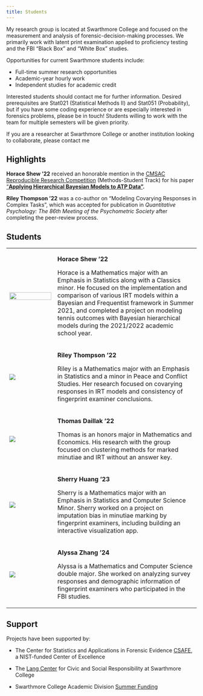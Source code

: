 ```yaml
---
title: Students
---
```


My research group is located at Swarthmore College and focused on the measurement and analysis of forensic-decision-making processes. We primarily work with latent print examination applied to proficiency testing and the FBI "Black Box" and "White Box" studies.

Opportunities for current Swarthmore students include:

-   Full-time summer research opportunities
-   Academic-year hourly work
-   Independent studies for academic credit

Interested students should contact me for further information. Desired prerequisites are Stat021 (Statistical Methods II) and Stat051 (Probability), but if you have some coding experience or are especially interested in forensics problems, please be in touch! Students willing to work with the team for multiple semesters will be given priority.

If you are a researcher at Swarthmore College or another institution looking to collaborate, please contact me

## Highlights

**Horace Shew '22** received an honorable mention in the [CMSAC Reproducible Research Competition](https://www.stat.cmu.edu/cmsac/conference/2021/) (Methods-Student Track) for his paper ["**Applying Hierarchical Bayesian Models to ATP Data"**](https://www.stat.cmu.edu/cmsac/conference/2021/assets/pdf/HoraceShew.pdf)**.**

**Riley Thompson '22** was a co-author on "Modeling Covarying Responses in Complex Tasks", which was accepted for publication in *Quantitative Psychology: The 86th Meeting of the Psychometric Society* after completing the peer-review process.

## Students

+------------------------------------------------------------------------------------------------------------------------+--------------------------------------------------------------------------------------------------------------------------------------------------------------------------------------------------------------------------------------------------------------------------------------------------------------------------------------------------------------+
| ![](images/hshew.jpg){fig-align="left" width="100%"}                                                                   | **Horace Shew '22**                                                                                                                                                                                                                                                                                                                                          |
|                                                                                                                        |                                                                                                                                                                                                                                                                                                                                                              |
|                                                                                                                        | Horace is a Mathematics major with an Emphasis in Statistics along with a Classics minor. He focused on the implementation and comparison of various IRT models within a Bayesian and Frequentist framework in Summer 2021, and completed a project on modeling tennis outcomes with Bayesian hierarchical models during the 2021/2022 academic school year. |
+------------------------------------------------------------------------------------------------------------------------+--------------------------------------------------------------------------------------------------------------------------------------------------------------------------------------------------------------------------------------------------------------------------------------------------------------------------------------------------------------+
| ![](images/riley.jpg)                                                                                                  | **Riley Thompson '22**                                                                                                                                                                                                                                                                                                                                       |
|                                                                                                                        |                                                                                                                                                                                                                                                                                                                                                              |
|                                                                                                                        | Riley is a Mathematics major with an Emphasis in Statistics and a minor in Peace and Conflict Studies. Her research focused on covarying responses in IRT models and consistency of fingerprint examiner conclusions.                                                                                                                                        |
+------------------------------------------------------------------------------------------------------------------------+--------------------------------------------------------------------------------------------------------------------------------------------------------------------------------------------------------------------------------------------------------------------------------------------------------------------------------------------------------------+
| ![](images/daillak.jpeg)                                                                                               | **Thomas Daillak '22**                                                                                                                                                                                                                                                                                                                                       |
|                                                                                                                        |                                                                                                                                                                                                                                                                                                                                                              |
|                                                                                                                        | Thomas is an honors major in Mathematics and Economics. His research with the group focused on clustering methods for marked minutiae and IRT without an answer key.                                                                                                                                                                                         |
+------------------------------------------------------------------------------------------------------------------------+--------------------------------------------------------------------------------------------------------------------------------------------------------------------------------------------------------------------------------------------------------------------------------------------------------------------------------------------------------------+
| ![](images/sherry.jpeg)                                                                                                | **Sherry Huang '23**                                                                                                                                                                                                                                                                                                                                         |
|                                                                                                                        |                                                                                                                                                                                                                                                                                                                                                              |
|                                                                                                                        | Sherry is a Mathematics major with an Emphasis in Statistics and Computer Science Minor. Sherry worked on a project on imputation bias in minutiae marking by fingerprint examiners, including building an interactive visualization app.                                                                                                                    |
+------------------------------------------------------------------------------------------------------------------------+--------------------------------------------------------------------------------------------------------------------------------------------------------------------------------------------------------------------------------------------------------------------------------------------------------------------------------------------------------------+
| ![](images/alyssa.jpeg)                                                                                                | **Alyssa Zhang '24**                                                                                                                                                                                                                                                                                                                                         |
|                                                                                                                        |                                                                                                                                                                                                                                                                                                                                                              |
|                                                                                                                        | Alyssa is a Mathematics and Computer Science double major. She worked on analyzing survey responses and demographic information of fingerprint examiners who participated in the FBI studies.                                                                                                                                                                |
+------------------------------------------------------------------------------------------------------------------------+--------------------------------------------------------------------------------------------------------------------------------------------------------------------------------------------------------------------------------------------------------------------------------------------------------------------------------------------------------------+

## Support

Projects have been supported by:

-   The Center for Statistics and Applications in Forensic Evidence [CSAFE](forensicstats.org), a NIST-funded Center of Excellence

-   The [Lang Center](https://www.swarthmore.edu/lang-center/) for Civic and Social Responsibility at Swarthmore College

-   Swarthmore College Academic Division [Summer Funding](https://www.swarthmore.edu/summer-research-opportunities/summer-funding-opportunities-across-campus#ACAD)
